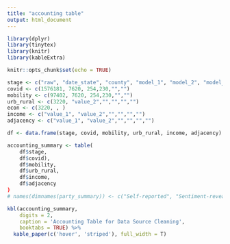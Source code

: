 ```yaml
---
title: "accounting table"
output: html_document
---
```


```r
library(dplyr)
library(tinytex)
library(knitr)
library(kableExtra)
```


```r
knitr::opts_chunk$set(echo = TRUE)
```

```r
stage <- c("raw", "date_state", "county", "model_1", "model_2", "model_3")
covid <- c(1576181, 7620, 254,230,"","")
mobility <- c(97402, 7620, 254,230,"","")
urb_rural <- c(3220, "value_2","","","","")
econ <- c(3220, , )
income <- c("value_1", "value_2","","","","")
adjacency <- c("value_1", "value_2","","","","")

df <- data.frame(stage, covid, mobility, urb_rural, income, adjacency)

```

``` r
accounting_summary <- table(
    df$stage, 
    df$covid),
    df$mobility,
    df$urb_rural,
    df$income,
    df$adjacency
)
# names(dimnames(party_summary)) <- c("Self-reported", "Sentiment-revealed")
```

``` r
kbl(accounting_summary, 
    digits = 2,
    caption = 'Accounting Table for Data Source Cleaning',
    booktabs = TRUE) %>%
  kable_paper(c('hover', 'striped'), full_width = T)
```


